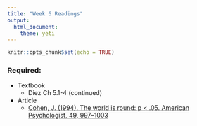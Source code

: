 ```yaml
---
title: "Week 6 Readings"
output: 
  html_document: 
    theme: yeti
---
```


```r
knitr::opts_chunk$set(echo = TRUE)
```

### Required:
- Textbook
    - Diez Ch 5.1-4 (continued)
- Article
    - [Cohen, J. (1994). The world is round: p < .05. American Psychologist, 49, 997–1003](https://pdfs.semanticscholar.org/fa63/cbf9b514a9bc4991a0ef48542b689e2fa08d.pdf)